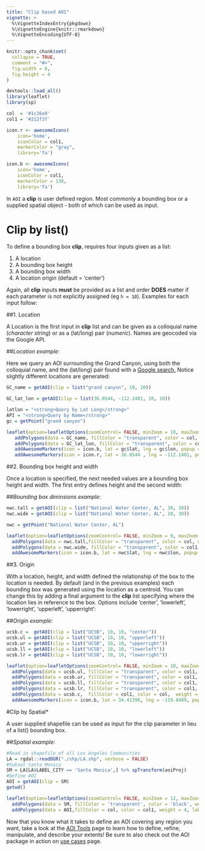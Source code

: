 ```yaml
---
title: "Clip based AOI"
vignette: >
  %\VignetteIndexEntry{pkgdown}
  %\VignetteEngine{knitr::rmarkdown}
  %\VignetteEncoding{UTF-8}
---
```


```r
knitr::opts_chunk$set(
  collapse = TRUE,
  comment = "#>",
  fig.width = 6, 
  fig.height = 4
)

devtools::load_all()
library(leaflet)
library(sp)

col  = '#1c26a9'
col1 = '#212f3f'

icon.r <- awesomeIcons(
    icon='home',
    iconColor = col1,
    markerColor = "gray",
    library='fa')

icon.b <- awesomeIcons(
    icon='home',
    iconColor = col1,
    markerColor = 138,
    library='fa')

```

In `AOI` a **clip** is user defined region. Most commonly a bounding box or a supplied spatial object - both of which can be used as input. 

# Clip by list()

To define a bounding box **clip**,  requires four inputs given as a list:

(1) A location   
(2) A bounding box height 
(3) A bounding box width 
(4) A location origin (default = 'center')   

Again, all **clip** inputs **must** be provided as a list and order **DOES** matter if each parameter is not explicitly assigned (eg `h = 10`). Examples for each input follow: 

##1. Location

A Location is the first input in  **clip** list and can be given as a colloquial name (*character string*) or as a (lat/long) pair (*numeric*). Names are geocoded via the Google API. 

##*Location example*:

Here we query an AOI surrounding the Grand Canyon, using both the colloquial name, and the (lat/long) pair found with a <a target="_blank"href="http://www.Google.com/search?q=grand+canyon+lat+long">Google search.</a> Notice slightly different locations are generated:

```r
GC_name = getAOI(clip = list("grand canyon", 10, 10))

GC_lat_lon = getAOI(clip = list(36.0544, -112.1401, 10, 10))
```

```r

latlon = "<strong>Query by Lat Long</strong>"
API = "<strong>Query by Name</strong>"
gc = getPoint("grand canyon")

leaflet(option=leafletOptions(zoomControl= FALSE, minZoom = 10, maxZoom = 10)) %>% addProviderTiles(providers$CartoDB.Positron) %>% 
   addPolygons(data = GC_name, fillColor = "transparent", color = col, weight = 4)  %>% 
   addPolygons(data = GC_lat_lon, fillColor = "transparent", color = col1, weight = 4) %>% 
   addAwesomeMarkers(icon = icon.b, lat = gc$lat, lng = gc$lon, popup = API) %>% 
   addAwesomeMarkers(icon = icon.r, lat = 36.0544 , lng = -112.1401, popup = latlon)

```

##2. Bounding box height and width

Once a location is specified, the next needed values are a bounding box height and width. The first entry defines height and the second width: 
  
##*Bounding box diminsions example*:

```r
nwc.tall = getAOI(clip = list("National Water Center, AL", 30, 10))
nwc.wide = getAOI(clip = list("National Water Center, AL", 10, 30))
```

```r
nwc = getPoint("National Water Center, AL")

leaflet(option=leafletOptions(zoomControl= FALSE, minZoom = 9, maxZoom = 9)) %>% addProviderTiles(providers$CartoDB.Positron) %>% 
  addPolygons(data = nwc.tall,fillColor = "transparent", color = col, weight = 4, label = "Tall: list('National Water Center, AL', 30, 10)") %>%  
  addPolygons(data = nwc.wide, fillColor = "transparent", color = col1, weight = 4, label = "Wide: list('National Water Center, AL', 10, 30)") %>% 
  addAwesomeMarkers(icon = icon.b, lat = nwc$lat, lng = nwc$lon, popup = "National Water Center")

```

##3. Origin

With a location, height, and width defined the relationship of the box to the location is needed. By default (and in the previous examples) each bounding box was generated using the location as a centroid. You can change this by adding a final argument to the **clip** list specifying where the location lies in reference to the box. Options include 'center', 'lowerleft', 'lowerright', 'upperleft', 'upperright':
  
  ##*Origin example*:
  
  ```r
ucsb.c =  getAOI(clip = list("UCSB", 10, 10, "center"))
ucsb.ul = getAOI(clip = list("UCSB", 10, 10, "upperleft"))
ucsb.ur = getAOI(clip = list("UCSB", 10, 10, "upperright"))
ucsb.ll = getAOI(clip = list("UCSB", 10, 10, "lowerleft"))
ucsb.lr = getAOI(clip = list("UCSB", 10, 10, "lowerright"))
```

```r
leaflet(option=leafletOptions(zoomControl= FALSE, minZoom = 10, maxZoom = 10)) %>% addProviderTiles(providers$CartoDB.Positron) %>% 
  addPolygons(data = ucsb.ul, fillColor = "transparent", color = col1, weight = 4, label = "upperleft") %>% 
  addPolygons(data = ucsb.ur, fillColor = "transparent", color = col1, weight = 4, label = "upperright") %>% 
  addPolygons(data = ucsb.ll, fillColor = "transparent", color = col1, weight = 4, label = "lowerleft") %>% 
  addPolygons(data = ucsb.lr, fillColor = "transparent", color = col1, weight = 4, label = "lowerright") %>% 
  addPolygons(data = ucsb.c,  fillColor = col1, color = col,  weight = 4, label = "center") %>% 
  addAwesomeMarkers(icon = icon.b, lat = 34.41396, lng = -119.8489, popup = 'UCSB')
```

#Clip by Spatial*

A user supplied shapefile can  be used as input for the clip parameter in lieu of a list() bounding box.

##*Spatial example*:

```r
#Read in shapefile of all Los Angeles Communities
LA = rgdal::readOGR("./shp/LA.shp", verbose = FALSE)
#Subset Santa Monica
SM = LA[LA$LABEL_CITY == 'Santa Monica',] %>% spTransform(aoiProj)
#Define AOI
AOI = getAOI(clip = SM)
getwd()
```

```r
leaflet(option=leafletOptions(zoomControl= FALSE, minZoom = 12, maxZoom = 12)) %>% addProviderTiles(providers$CartoDB.Positron) %>% 
  addPolygons(data = SM, fillColor = 'transparent', color = 'black', weight = 1) %>% 
  addPolygons(data = AOI,fillColor = col, color = col1, weight = 4, label = "Santa Monica")
```

Now that you know what it takes to define an AOI covering any region you want, take a look at the [AOI Tools](./docs/articles/tools.html) page to learn how to define, refine, manipulate, and describe your extents! Be sure to also check out the AOI package in action on [use cases](./doc/articles/useCases.html) page. 
